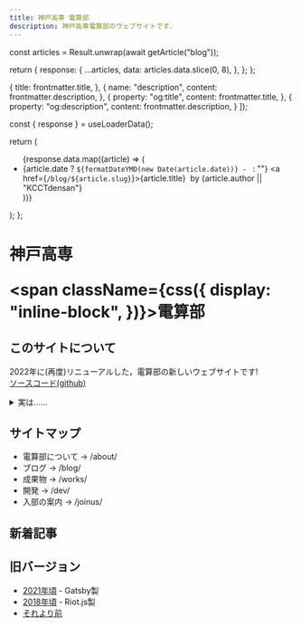 ```yaml
---
title: 神戸高専 電算部
description: 神戸高専電算部のウェブサイトです．
---
```





  const articles = Result.unwrap(await getArticle("blog"));

  return {
    response: {
      ...articles,
      data: articles.data.slice(0, 8),
    },
  };
};

  {
    title: frontmatter.title,
  },
  {
    name: "description",
    content: frontmatter.description,
  },
  {
    property: "og:title",
    content: frontmatter.title,
  },
  {
    property: "og:description",
    content: frontmatter.description,
  }
]);

  const { response } = useLoaderData();

  return (
    <ul>
      {response.data.map((article) => (
        <li key={article.slug}>
          <article>
            {article.date ? `${formatDateYMD(new Date(article.date))} - ` : ""}
            <a href={`/blog/${article.slug}`}>{article.title}</a>
            <span>&nbsp;by {article.author || "KCCTdensan"}</span>
          </article>
        </li>
      ))}
    </ul>
  );
};

<h1>
  <span className={css({
    display: "inline-block",
  })}>神戸高専&nbsp;</span>

  <span className={css({
    display: "inline-block",
  })}>電算部</span>
</h1>

## このサイトについて

2022年に(再度)リニューアルした，電算部の新しいウェブサイトです!  
[ソースコード(github)](https://github.com/KCCTdensan/d3bu.net)

<details>
  <summary>実は……</summary>
  <p>技術的負債が溜まりまくっています。助けてください。</p>
</details>

## サイトマップ

- 電算部について -> <Link to="/about/">/about/</Link>
- ブログ -> <Link to="/blog/">/blog/</Link>
- 成果物 -> <Link to="/works/">/works/</Link>
- 開発 -> <Link to="/dev/">/dev/</Link>
- 入部の案内 -> <Link to="/joinus/">/joinus/</Link>

## 新着記事

<Blogs />

## 旧バージョン

- <a href="/old/v1/" rel="external">2021年頃</a> - Gatsby製
- <a href="/old/v0/" rel="external">2018年頃</a> - Riot.js製
- [それより前](/iseki/)

